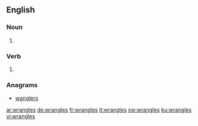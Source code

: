 
==English==

===Noun===
{{head|en|plural}}

# {{plural of|wrangle|lang=en}}

===Verb===
{{head|en}}

# {{en-third-person singular of|wrangle}}

===Anagrams===
* [[wanglers#English|wanglers]]

[[ar:wrangles]]
[[de:wrangles]]
[[fr:wrangles]]
[[it:wrangles]]
[[sw:wrangles]]
[[ku:wrangles]]
[[vi:wrangles]]